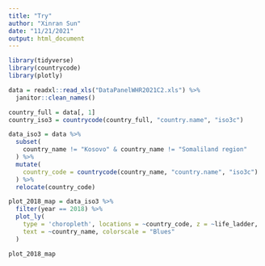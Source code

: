 ```yaml
---
title: "Try"
author: "Xinran Sun"
date: "11/21/2021"
output: html_document
---
```


```r
library(tidyverse)
library(countrycode)
library(plotly)
``` 


```r
data = readxl::read_xls("DataPanelWHR2021C2.xls") %>% 
  janitor::clean_names()
```

```r
country_full = data[, 1]
country_iso3 = countrycode(country_full, "country.name", "iso3c")
```


```r
data_iso3 = data %>% 
  subset(
    country_name != "Kosovo" & country_name != "Somaliland region"
  ) %>% 
  mutate(
    country_code = countrycode(country_name, "country.name", "iso3c")
  ) %>% 
  relocate(country_code)
```

```r
plot_2018_map = data_iso3 %>% 
  filter(year == 2018) %>% 
  plot_ly(
    type = 'choropleth', locations = ~country_code, z = ~life_ladder,
    text = ~country_name, colorscale = "Blues"
  )

plot_2018_map
```





